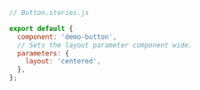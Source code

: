 ```js
// Button.stories.js

export default {
  component: 'demo-button',
  // Sets the layout parameter component wide.
  parameters: {
    layout: 'centered',
  },
};
```
